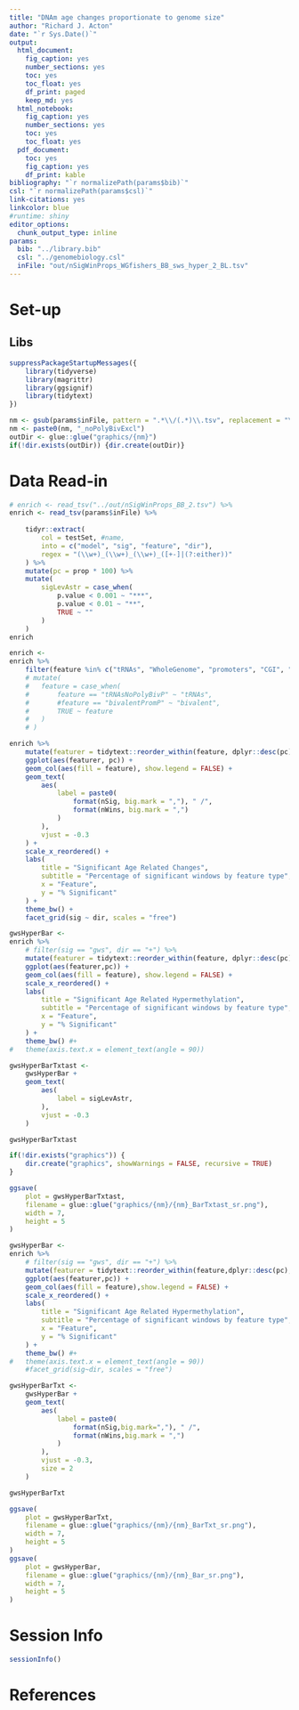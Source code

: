 ```yaml
---
title: "DNAm age changes proportionate to genome size"
author: "Richard J. Acton"
date: "`r Sys.Date()`"
output:
  html_document:
    fig_caption: yes
    number_sections: yes
    toc: yes
    toc_float: yes
    df_print: paged
    keep_md: yes
  html_notebook:
    fig_caption: yes
    number_sections: yes
    toc: yes
    toc_float: yes
  pdf_document:
    toc: yes
    fig_caption: yes
    df_print: kable
bibliography: "`r normalizePath(params$bib)`"
csl: "`r normalizePath(params$csl)`"
link-citations: yes
linkcolor: blue
#runtime: shiny
editor_options: 
  chunk_output_type: inline
params:
  bib: "../library.bib"
  csl: "../genomebiology.csl"
  inFile: "out/nSigWinProps_WGfishers_BB_sws_hyper_2_BL.tsv"
---
```


# Set-up

## Libs

```r
suppressPackageStartupMessages({
	library(tidyverse)
	library(magrittr)
	library(ggsignif)
	library(tidytext)
})
```

```r
nm <- gsub(params$inFile, pattern = ".*\\/(.*)\\.tsv", replacement = "\\1")
nm <- paste0(nm, "_noPolyBivExcl")
outDir <- glue::glue("graphics/{nm}")
if(!dir.exists(outDir)) {dir.create(outDir)}
```

# Data Read-in

```r
# enrich <- read_tsv("../out/nSigWinProps_BB_2.tsv") %>%
enrich <- read_tsv(params$inFile) %>%
	
	tidyr::extract(
		col = testSet, #name,
		into = c("model", "sig", "feature", "dir"),
		regex = "(\\w+)_(\\w+)_(\\w+)_([+-]|(?:either))"
	) %>%
	mutate(pc = prop * 100) %>%
	mutate(
		sigLevAstr = case_when(
			p.value < 0.001 ~ "***", 
			p.value < 0.01 ~ "**",
			TRUE ~ ""
		)
	)
enrich
```

```r
enrich <- 
enrich %>% 
	filter(feature %in% c("tRNAs", "WholeGenome", "promoters", "CGI", "exons"))# %>%
	# mutate(
	# 	feature = case_when(
	# 		feature == "tRNAsNoPolyBivP" ~ "tRNAs",
	# 		#feature == "bivalentPromP" ~ "bivalent",
	# 		TRUE ~ feature
	# 	)
	# )
```


```r
enrich %>% 
	mutate(featurer = tidytext::reorder_within(feature, dplyr::desc(pc), dir)) %>%
	ggplot(aes(featurer, pc)) + 
	geom_col(aes(fill = feature), show.legend = FALSE) + 
	geom_text(
		aes(
			label = paste0(
				format(nSig, big.mark = ","), " /",
				format(nWins, big.mark = ",")
			)
		),
		vjust = -0.3
	) + 
	scale_x_reordered() +
	labs(
		title = "Significant Age Related Changes",
		subtitle = "Percentage of significant windows by feature type",
		x = "Feature",
		y = "% Significant"
	) + 
	theme_bw() +
	facet_grid(sig ~ dir, scales = "free")
```

```r
gwsHyperBar <- 
enrich %>% 
	# filter(sig == "gws", dir == "+") %>%
	mutate(featurer = tidytext::reorder_within(feature, dplyr::desc(pc), dir)) %>%
	ggplot(aes(featurer,pc)) + 
	geom_col(aes(fill = feature), show.legend = FALSE) + 
	scale_x_reordered() +
	labs(
		title = "Significant Age Related Hypermethylation",
		subtitle = "Percentage of significant windows by feature type",
		x = "Feature",
		y = "% Significant"
	) + 
	theme_bw() #+
# 	theme(axis.text.x = element_text(angle = 90))

gwsHyperBarTxtast <- 
	gwsHyperBar + 
	geom_text(
		aes(
			label = sigLevAstr,
		),
		vjust = -0.3
	)

gwsHyperBarTxtast
```

```r
if(!dir.exists("graphics")) {
	dir.create("graphics", showWarnings = FALSE, recursive = TRUE)
}
```

```r
ggsave(
	plot = gwsHyperBarTxtast,
	filename = glue::glue("graphics/{nm}/{nm}_BarTxtast_sr.png"),
	width = 7,
	height = 5
)
```

```r
gwsHyperBar <- 
enrich %>% 
	# filter(sig == "gws", dir == "+") %>%
	mutate(featurer = tidytext::reorder_within(feature,dplyr::desc(pc),dir)) %>%
	ggplot(aes(featurer,pc)) + 
	geom_col(aes(fill = feature),show.legend = FALSE) + 
	scale_x_reordered() +
	labs(
		title = "Significant Age Related Hypermethylation",
		subtitle = "Percentage of significant windows by feature type",
		x = "Feature",
		y = "% Significant"
	) + 
	theme_bw() #+ 
#	theme(axis.text.x = element_text(angle = 90))
	#facet_grid(sig~dir, scales = "free")

gwsHyperBarTxt <- 
	gwsHyperBar + 
	geom_text(
		aes(
			label = paste0(
				format(nSig,big.mark=","), " /",
				format(nWins,big.mark = ",")
			)
		),
		vjust = -0.3,
		size = 2
	)

gwsHyperBarTxt
```

```r
ggsave(
	plot = gwsHyperBarTxt,
	filename = glue::glue("graphics/{nm}/{nm}_BarTxt_sr.png"),
	width = 7,
	height = 5
)
ggsave(
	plot = gwsHyperBar,
	filename = glue::glue("graphics/{nm}/{nm}_Bar_sr.png"),
	width = 7,
	height = 5
)
```

# Session Info

```r
sessionInfo()
```

# References

